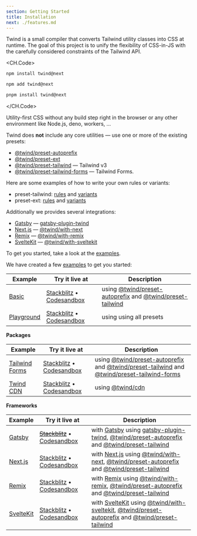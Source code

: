 ```yaml
---
section: Getting Started
title: Installation
next: ./features.md
---
```


Twind is a small compiler that converts Tailwind utility classes into CSS at runtime. The goal of this project is to unify the flexibility of CSS-in-JS with the carefully considered constraints of the Tailwind API.

<CH.Code>

```sh npm
npm install twind@next
```

```sh yarn
npm add twind@next
```

```sh pnpm
pnpm install twind@next
```

</CH.Code>

Utility-first CSS without any build step right in the browser or any other environment like Node.js, deno, workers, ...

Twind does **not** include any core utilities — use one or more of the existing presets:

- [@twind/preset-autoprefix](https://github.com/tw-in-js/twind/tree/next/packages/preset-autoprefix)
- [@twind/preset-ext](https://github.com/tw-in-js/twind/tree/next/packages/preset-ext)
- [@twind/preset-tailwind](https://github.com/tw-in-js/twind/tree/next/packages/preset-tailwind) — Tailwind v3
- [@twind/preset-tailwind-forms](https://github.com/tw-in-js/twind/tree/next/packages/preset-tailwind-forms) — Tailwind Forms.

Here are some examples of how to write your own rules or variants:

- preset-tailwind: [rules](https://github.com/tw-in-js/twind/blob/next/packages/preset-tailwind/src/rules.ts) and [variants](https://github.com/tw-in-js/twind/blob/next/packages/preset-tailwind/src/variants.ts)
- preset-ext: [rules](https://github.com/tw-in-js/twind/blob/next/packages/preset-ext/src/rules.ts) and [variants](https://github.com/tw-in-js/twind/blob/next/packages/preset-ext/src/variants.ts)

Additionally we provides several integrations:

- [Gatsby](https://github.com/gatsbyjs/gatsby) — [gatsby-plugin-twind](https://github.com/tw-in-js/twind/tree/next/packages/gatsby-plugin-twind)
- [Next.js](https://kit.svelte.dev) — [@twind/with-next](https://github.com/tw-in-js/twind/tree/next/packages/with-next)
- [Remix](https://remix.run) — [@twind/with-remix](https://github.com/tw-in-js/twind/tree/next/packages/with-remix)
- [SvelteKit](https://kit.svelte.dev) — [@twind/with-sveltekit](https://github.com/tw-in-js/twind/tree/next/packages/with-sveltekit)

To get you started, take a look at the [examples](https://github.com/tw-in-js/twind/tree/next/examples).

We have created a few [examples](https://github.com/tw-in-js/twind/tree/next/examples) to get you started:

| Example                                                                       | Try it live at                                                                                                                                                                    | Description                                                                                                                                                                                                 |
| ----------------------------------------------------------------------------- | --------------------------------------------------------------------------------------------------------------------------------------------------------------------------------- | ----------------------------------------------------------------------------------------------------------------------------------------------------------------------------------------------------------- |
| [Basic](https://github.com/tw-in-js/twind/tree/next/examples/basic)           | [Stackblitz](https://stackblitz.com/fork/github/tw-in-js/twind/tree/next/examples/basic) • [Codesandbox](https://githubbox.com/tw-in-js/twind/tree/next/examples/basic)           | using [@twind/preset-autoprefix](https://github.com/tw-in-js/twind/tree/next/packages/preset-autoprefix) and [@twind/preset-tailwind](https://github.com/tw-in-js/twind/tree/next/packages/preset-tailwind) |
| [Playground](https://github.com/tw-in-js/twind/tree/next/examples/playground) | [Stackblitz](https://stackblitz.com/fork/github/tw-in-js/twind/tree/next/examples/playground) • [Codesandbox](https://githubbox.com/tw-in-js/twind/tree/next/examples/playground) | using using all presets                                                                                                                                                                                     |

**Packages**

| Example                                                                               | Try it live at                                                                                                                                                                                        | Description                                                                                                                                                                                                                                                                                                                |
| ------------------------------------------------------------------------------------- | ----------------------------------------------------------------------------------------------------------------------------------------------------------------------------------------------------- | -------------------------------------------------------------------------------------------------------------------------------------------------------------------------------------------------------------------------------------------------------------------------------------------------------------------------- |
| [Tailwind Forms](https://github.com/tw-in-js/twind/tree/next/examples/tailwind-forms) | [Stackblitz](https://stackblitz.com/fork/github/tw-in-js/twind/tree/next/examples/using-tailwind-forms) • [Codesandbox](https://githubbox.com/tw-in-js/twind/tree/next/examples/using-tailwind-forms) | using [@twind/preset-autoprefix](https://github.com/tw-in-js/twind/tree/next/packages/preset-autoprefix) and [@twind/preset-tailwind](https://github.com/tw-in-js/twind/tree/next/packages/preset-tailwind) and [@twind/preset-tailwind-forms](https://github.com/tw-in-js/twind/tree/next/packages/preset-tailwind-forms) |
| [Twind CDN](https://github.com/tw-in-js/twind/tree/next/examples/using-twind-cdn)     | [Stackblitz](https://stackblitz.com/fork/github/tw-in-js/twind/tree/next/examples/using-twind-cdn) • [Codesandbox](https://githubbox.com/tw-in-js/twind/tree/next/examples/using-twind-cdn)           | using [@twind/cdn](https://github.com/tw-in-js/twind/tree/next/packages/cdn)                                                                                                                                                                                                                                               |

**Frameworks**

| Example                                                                          | Try it live at                                                                                                                                                                            | Description                                                                                                                                                                                                                                                                                                                                          |
| -------------------------------------------------------------------------------- | ----------------------------------------------------------------------------------------------------------------------------------------------------------------------------------------- | ---------------------------------------------------------------------------------------------------------------------------------------------------------------------------------------------------------------------------------------------------------------------------------------------------------------------------------------------------- |
| [Gatsby](https://github.com/tw-in-js/twind/tree/next/examples/gatsby)            | ~~[Stackblitz](https://stackblitz.com/fork/github/tw-in-js/twind/tree/next/examples/with-gatsby)~~ • [Codesandbox](https://githubbox.com/tw-in-js/twind/tree/next/examples/with-gatsby)   | with [Gatsby](https://www.gatsbyjs.com) using [gatsby-plugin-twind](https://github.com/tw-in-js/twind/tree/next/packages/gatsby-plugin-twind), [@twind/preset-autoprefix](https://github.com/tw-in-js/twind/tree/next/packages/preset-autoprefix) and [@twind/preset-tailwind](https://github.com/tw-in-js/twind/tree/next/packages/preset-tailwind) |
| [Next.js](https://github.com/tw-in-js/twind/tree/next/examples/with-next)        | [Stackblitz](https://stackblitz.com/fork/github/tw-in-js/twind/tree/next/examples/with-next) • [Codesandbox](https://githubbox.com/tw-in-js/twind/tree/next/examples/with-next)           | with [Next.js](https://nextjs.org) using [@twind/with-next](https://github.com/tw-in-js/twind/tree/next/packages/with-next), [@twind/preset-autoprefix](https://github.com/tw-in-js/twind/tree/next/packages/preset-autoprefix) and [@twind/preset-tailwind](https://github.com/tw-in-js/twind/tree/next/packages/preset-tailwind)                   |
| [Remix](https://github.com/tw-in-js/twind/tree/next/examples/with-remix)         | [Stackblitz](https://stackblitz.com/fork/github/tw-in-js/twind/tree/next/examples/with-remix) • [Codesandbox](https://githubbox.com/tw-in-js/twind/tree/next/examples/with-remix)         | with [Remix](https://remix.run) using [@twind/with-remix](https://github.com/tw-in-js/twind/tree/next/packages/with-remix), [@twind/preset-autoprefix](https://github.com/tw-in-js/twind/tree/next/packages/preset-autoprefix) and [@twind/preset-tailwind](https://github.com/tw-in-js/twind/tree/next/packages/preset-tailwind)                    |
| [SvelteKit](https://github.com/tw-in-js/twind/tree/next/examples/with-sveltekit) | [Stackblitz](https://stackblitz.com/fork/github/tw-in-js/twind/tree/next/examples/with-sveltekit) • [Codesandbox](https://githubbox.com/tw-in-js/twind/tree/next/examples/with-sveltekit) | with [SvelteKit](https://kit.svelte.dev) using [@twind/with-sveltekit](https://github.com/tw-in-js/twind/tree/next/packages/with-sveltekit), [@twind/preset-autoprefix](https://github.com/tw-in-js/twind/tree/next/packages/preset-autoprefix) and [@twind/preset-tailwind](https://github.com/tw-in-js/twind/tree/next/packages/preset-tailwind)   |
